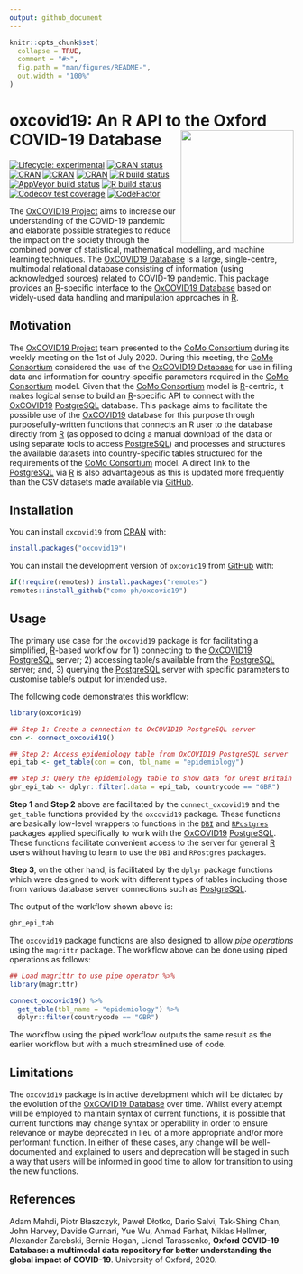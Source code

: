 ```yaml
---
output: github_document
---
```


<!-- README.md is generated from README.Rmd. Please edit that file -->

```r
knitr::opts_chunk$set(
  collapse = TRUE,
  comment = "#>",
  fig.path = "man/figures/README-",
  out.width = "100%"
)
```

# oxcovid19: An R API to the Oxford COVID-19 Database <img src="man/figures/oxcovid19.png" width="200px" align="right" />

<!-- badges: start -->
[![Lifecycle: experimental](https://img.shields.io/badge/lifecycle-experimental-orange.svg)](https://www.tidyverse.org/lifecycle/#experimental)
[![CRAN status](https://www.r-pkg.org/badges/version/oxcovid19)](https://CRAN.R-project.org/package=oxcovid19)
[![CRAN](https://img.shields.io/cran/l/oxcovid19.svg)](https://CRAN.R-project.org/package=oxcovid19)
[![CRAN](http://cranlogs.r-pkg.org/badges/oxcovid19)](https://CRAN.R-project.org/package=oxcovid19)
[![CRAN](http://cranlogs.r-pkg.org/badges/grand-total/oxcovid19)](https://CRAN.R-project.org/package=oxcovid19)
[![R build status](https://github.com/como-ph/oxcovid19/workflows/R-CMD-check/badge.svg)](https://github.com/como-ph/oxcovid19/actions)
[![AppVeyor build status](https://ci.appveyor.com/api/projects/status/github/como-ph/oxcovid19?branch=master&svg=true)](https://ci.appveyor.com/project/como-ph/oxcovid19)
[![R build status](https://github.com/como-ph/oxcovid19/workflows/test-coverage/badge.svg)](https://github.com/como-ph/oxcovid19/actions)
[![Codecov test coverage](https://codecov.io/gh/como-ph/oxcovid19/branch/master/graph/badge.svg)](https://codecov.io/gh/como-ph/oxcovid19?branch=master)
[![CodeFactor](https://www.codefactor.io/repository/github/como-ph/oxcovid19/badge)](https://www.codefactor.io/repository/github/como-ph/oxcovid19)
<!-- badges: end -->

The [OxCOVID19 Project](https://covid19.eng.ox.ac.uk) aims to increase our understanding of the COVID-19 pandemic and elaborate possible strategies to reduce the impact on the society through the combined power of statistical, mathematical modelling, and machine learning techniques. The [OxCOVID19 Database](https://covid19.eng.ox.ac.uk) is a large, single-centre, multimodal relational database consisting of information (using acknowledged sources) related to COVID-19 pandemic. This package provides an [R](https://www.r-project.org)-specific interface to the [OxCOVID19 Database](https://covid19.eng.ox.ac.uk) based on widely-used data handling and manipulation approaches in [R](https://www.r-project.org).

## Motivation

The [OxCOVID19 Project](https://covid19.eng.ox.ac.uk) team presented to the [CoMo Consortium](https://www.tropicalmedicine.ox.ac.uk/news/como-consortium-the-covid-19-pandemic-modelling-in-context) during its weekly meeting on the 1st of July 2020. During this meeting, the [CoMo Consortium](https://www.tropicalmedicine.ox.ac.uk/news/como-consortium-the-covid-19-pandemic-modelling-in-context) considered the use of the [OxCOVID19 Database](http://covid19.eng.ox.ac.uk/) for use in filling data and information for country-specific parameters required in the [CoMo Consortium](https://www.tropicalmedicine.ox.ac.uk/news/como-consortium-the-covid-19-pandemic-modelling-in-context) model. Given that the [CoMo Consortium](https://www.tropicalmedicine.ox.ac.uk/news/como-consortium-the-covid-19-pandemic-modelling-in-context) model is [R](https://www.r-project.org)-centric, it makes logical sense to build an [R](https://www.r-project.org)-specific API to connect with the [OxCOVID19](https://covid19.eng.ox.ac.uk) [PostgreSQL](https://www.postgresql.org) database. This package aims to facilitate the possible use of the [OxCOVID19](https://covid19.eng.ox.ac.uk) database for this purpose through purposefully-written functions that connects an R user to the database directly from [R](https://www.r-project.org) (as opposed to doing a manual download of the data or using separate tools to access [PostgreSQL](https://www.postgresql.org)) and processes and structures the available datasets into country-specific tables structured for the requirements of the [CoMo Consortium](https://www.tropicalmedicine.ox.ac.uk/news/como-consortium-the-covid-19-pandemic-modelling-in-context) model. A direct link to the [PostgreSQL](https://www.postgresql.org) via [R](https://www.r-project.org) is also advantageous as this is updated more frequently than the CSV datasets made available via [GitHub](https://github.com/covid19db/data).

## Installation

You can install `oxcovid19` from [CRAN](https://cran.r-project.org) with:

```r
install.packages("oxcovid19")
```

You can install the development version of `oxcovid19` from [GitHub](https://github.com/como-ph/oxcovid19) with:

```r
if(!require(remotes)) install.packages("remotes")
remotes::install_github("como-ph/oxcovid19")
```

## Usage

The primary use case for the `oxcovid19` package is for facilitating a simplified, [R](https://www.r-project.org)-based workflow for 1) connecting to the [OxCOVID19](https://covid19.eng.ox.ac.uk) [PostgreSQL](https://www.postgresql.org) server; 2) accessing table/s available from the [PostgreSQL](https://www.postgresql.org) server; and, 3) querying the [PostgreSQL](https://www.postgresql.org) server with specific parameters to customise table/s output for intended use.

The following code demonstrates this workflow:

```r
library(oxcovid19)

## Step 1: Create a connection to OxCOVID19 PostgreSQL server
con <- connect_oxcovid19()

## Step 2: Access epidemiology table from OxCOVID19 PostgreSQL server
epi_tab <- get_table(con = con, tbl_name = "epidemiology")

## Step 3: Query the epidemiology table to show data for Great Britain
gbr_epi_tab <- dplyr::filter(.data = epi_tab, countrycode == "GBR")
```

**Step 1** and **Step 2** above are facilitated by the `connect_oxcovid19` and the `get_table` functions provided by the `oxcovid19` package. These functions are basically low-level wrappers to functions in the [`DBI`](https://db.rstudio.com/dbi/) and [`RPostgres`](https://rpostgres.r-dbi.org) packages applied specifically to work with the [OxCOVID19](https://covid19.eng.ox.ac.uk) [PostgreSQL](https://www.postgresql.org). These functions facilitate convenient access to the server for general [R](https://www.r-project.org) users without having to learn to use the `DBI` and `RPostgres` packages.

**Step 3**, on the other hand, is facilitated by the `dplyr` package functions which were designed to work with different types of tables including those from various database server connections such as [PostgreSQL](https://www.postgresql.org).

The output of the workflow shown above is:

```r
gbr_epi_tab
```

The `oxcovid19` package functions are also designed to allow *pipe operations* using the `magrittr` package. The workflow above can be done using piped operations as follows:

```r
## Load magrittr to use pipe operator %>%
library(magrittr)

connect_oxcovid19() %>%
  get_table(tbl_name = "epidemiology") %>%
  dplyr::filter(countrycode == "GBR")
```

The workflow using the piped workflow outputs the same result as the earlier workflow but with a much streamlined use of code.

## Limitations

The `oxcovid19` package is in active development which will be dictated by the evolution of the [OxCOVID19 Database](http://covid19.eng.ox.ac.uk/) over time. Whilst every attempt will be employed to maintain syntax of current functions, it is possible that current functions may change syntax or operability in order to ensure relevance or maybe deprecated in lieu of a more appropriate and/or more performant function. In either of these cases, any change will be well-documented and explained to users and deprecation will be staged in such a way that users will be informed in good time to allow for transition to using the new functions.

## References

Adam Mahdi, Piotr Błaszczyk, Paweł Dłotko, Dario Salvi, Tak-Shing Chan, John Harvey, Davide Gurnari, Yue Wu, Ahmad Farhat, Niklas Hellmer, Alexander Zarebski, Bernie Hogan, Lionel Tarassenko, **Oxford COVID-19 Database: a multimodal data repository for better understanding the global impact of COVID-19**. University of Oxford, 2020.
